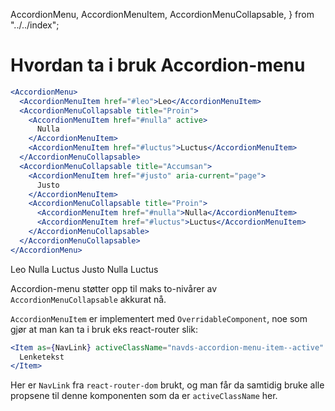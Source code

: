   AccordionMenu,
  AccordionMenuItem,
  AccordionMenuCollapsable,
} from "../../index";

<Meta title="ds-react/accordion-menu/intro" />

# Hvordan ta i bruk Accordion-menu

```jsx
<AccordionMenu>
  <AccordionMenuItem href="#leo">Leo</AccordionMenuItem>
  <AccordionMenuCollapsable title="Proin">
    <AccordionMenuItem href="#nulla" active>
      Nulla
    </AccordionMenuItem>
    <AccordionMenuItem href="#luctus">Luctus</AccordionMenuItem>
  </AccordionMenuCollapsable>
  <AccordionMenuCollapsable title="Accumsan">
    <AccordionMenuItem href="#justo" aria-current="page">
      Justo
    </AccordionMenuItem>
    <AccordionMenuCollapsable title="Proin">
      <AccordionMenuItem href="#nulla">Nulla</AccordionMenuItem>
      <AccordionMenuItem href="#luctus">Luctus</AccordionMenuItem>
    </AccordionMenuCollapsable>
  </AccordionMenuCollapsable>
</AccordionMenu>
```

<Canvas>
  <AccordionMenu>
    <AccordionMenuItem href="#leo">Leo</AccordionMenuItem>
    <AccordionMenuCollapsable title="Proin">
      <AccordionMenuItem href="#nulla" active>
        Nulla
      </AccordionMenuItem>
      <AccordionMenuItem href="#luctus">Luctus</AccordionMenuItem>
    </AccordionMenuCollapsable>
    <AccordionMenuCollapsable title="Accumsan">
      <AccordionMenuItem href="#justo" aria-current="page">
        Justo
      </AccordionMenuItem>
      <AccordionMenuCollapsable title="Proin">
        <AccordionMenuItem href="#nulla">Nulla</AccordionMenuItem>
        <AccordionMenuItem href="#luctus">Luctus</AccordionMenuItem>
      </AccordionMenuCollapsable>
    </AccordionMenuCollapsable>
  </AccordionMenu>
</Canvas>

Accordion-menu støtter opp til maks to-nivårer av `AccordionMenuCollapsable` akkurat nå.

`AccordionMenuItem` er implementert med `OverridableComponent`, noe som
gjør at man kan ta i bruk eks react-router slik:

```jsx
<Item as={NavLink} activeClassName="navds-accordion-menu-item--active" to="/1">
  Lenketekst
</Item>
```

Her er `NavLink` fra `react-router-dom` brukt, og man får da
samtidig bruke alle propsene til denne komponenten som da er `activeClassName` her.
